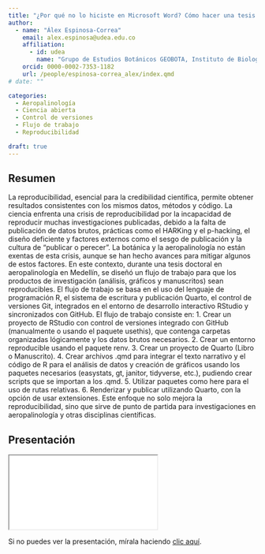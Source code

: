 ```yaml
---
title: "¿Por qué no lo hiciste en Microsoft Word? Cómo hacer una tesis doctoral reproducible usando R y Quarto"
author:
  - name: "Álex Espinosa-Correa"
    email: alex.espinosa@udea.edu.co
    affiliation:
      - id: udea
        name: "Grupo de Estudios Botánicos GEOBOTA, Instituto de Biología, Facultad de Ciencias Exactas y Naturales, Universidad de Antioquia UdeA"
    orcid: 0000-0002-7353-1182
    url: /people/espinosa-correa_alex/index.qmd
# date: ""

categories:
  - Aeropalinología
  - Ciencia abierta
  - Control de versiones
  - Flujo de trabajo
  - Reproducibilidad

draft: true
---
```


## Resumen

La reproducibilidad, esencial para la credibilidad científica, permite obtener resultados consistentes con los mismos datos, métodos y código. La ciencia enfrenta una crisis de reproducibilidad por la incapacidad de reproducir muchas investigaciones publicadas, debido a la falta de publicación de datos brutos, prácticas como el HARKing y el p-hacking, el diseño deficiente y factores externos como el sesgo de publicación y la cultura de "publicar o perecer". La botánica y la aeropalinología no están exentas de esta crisis, aunque se han hecho avances para mitigar algunos de estos factores. En este contexto, durante una tesis doctoral en aeropalinología en Medellín, se diseñó un flujo de trabajo para que los productos de investigación (análisis, gráficos y manuscritos) sean reproducibles. El flujo de trabajo se basa en el uso del lenguaje de programación R, el sistema de escritura y publicación Quarto, el control de versiones Git, integrados en el entorno de desarrollo interactivo RStudio y sincronizados con GitHub. El flujo de trabajo consiste en: 1. Crear un proyecto de RStudio con control de versiones integrado con GitHub (manualmente o usando el paquete usethis), que contenga carpetas organizadas lógicamente y los datos brutos necesarios. 2. Crear un entorno reproducible usando el paquete renv. 3. Crear un proyecto de Quarto (Libro o Manuscrito). 4. Crear archivos .qmd para integrar el texto narrativo y el código de R para el análisis de datos y creación de gráficos usando los paquetes necesarios (easystats, gt, janitor, tidyverse, etc.), pudiendo crear scripts que se importan a los .qmd. 5. Utilizar paquetes como here para el uso de rutas relativas. 6. Renderizar y publicar utilizando Quarto, con la opción de usar extensiones. Este enfoque no solo mejora la reproducibilidad, sino que sirve de punto de partida para investigaciones en aeropalinología y otras disciplinas científicas.

## Presentación

```{=html}
<iframe class="slide-deck" src="presentacion_xii-ccb.html" title="Presentación XII CCB"></iframe>
```

Si no puedes ver la presentación, mírala haciendo [clic aquí](presentacion_xii-ccb.html).

<!-- ## Citación -->
